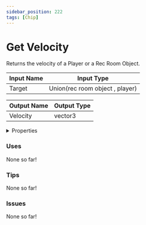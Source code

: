 ```yaml
---
sidebar_position: 222
tags: [Chip]
---
```


# Get Velocity

Returns the velocity of a Player or a Rec Room Object.




<EsbSvg />

| Input Name | Input Type |
|-----------|-----------|
| Target | Union(rec room object , player) |

| Output Name | Output Type |
|-----------|-----------|
| Velocity | vector3 |


<details>
  <summary>Properties</summary>
  <div>
    <div>
    <table>
      <thead>
        <tr>
          <th>Is beta required?</th>
          <th>❌</th>
        </tr>
        <tr>
          <th>Is this chip a trolling risk?</th>
          <th>❌</th>
        </tr>
        <tr>
          <th>Chip UUID</th>
          <th>0310de62-2ede-4af0-b551-0228290fc54c</th>
        </tr>
      </thead>
    </table>
    </div>
  </div>
</details>

### Uses

None so far!

### Tips

None so far!

### Issues

None so far!